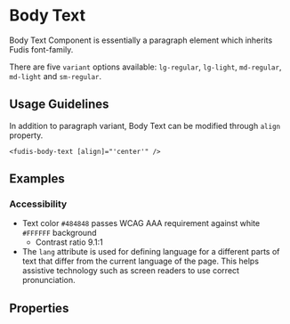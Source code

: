
<Meta title="Components/Typography/Body Text" />

# Body Text

Body Text Component is essentially a paragraph element which inherits Fudis font-family.

There are five `variant` options available: `lg-regular`, `lg-light`, `md-regular`, `md-light` and `sm-regular`.

## Usage Guidelines

In addition to paragraph variant, Body Text can be modified through `align` property.

```
<fudis-body-text [align]="'center'" />
```

## Examples

<Canvas of={BodyTextStories.AllVariants} />

### Accessibility

- Text color `#484848` passes WCAG AAA requirement against white `#FFFFFF` background
  - Contrast ratio 9.1:1
- The `lang` attribute is used for defining language for a different parts of text that differ from the current language of the page. This helps assistive technology such as screen readers to use correct pronunciation.

## Properties

<ArgTypes of={BodyTextComponent} />
